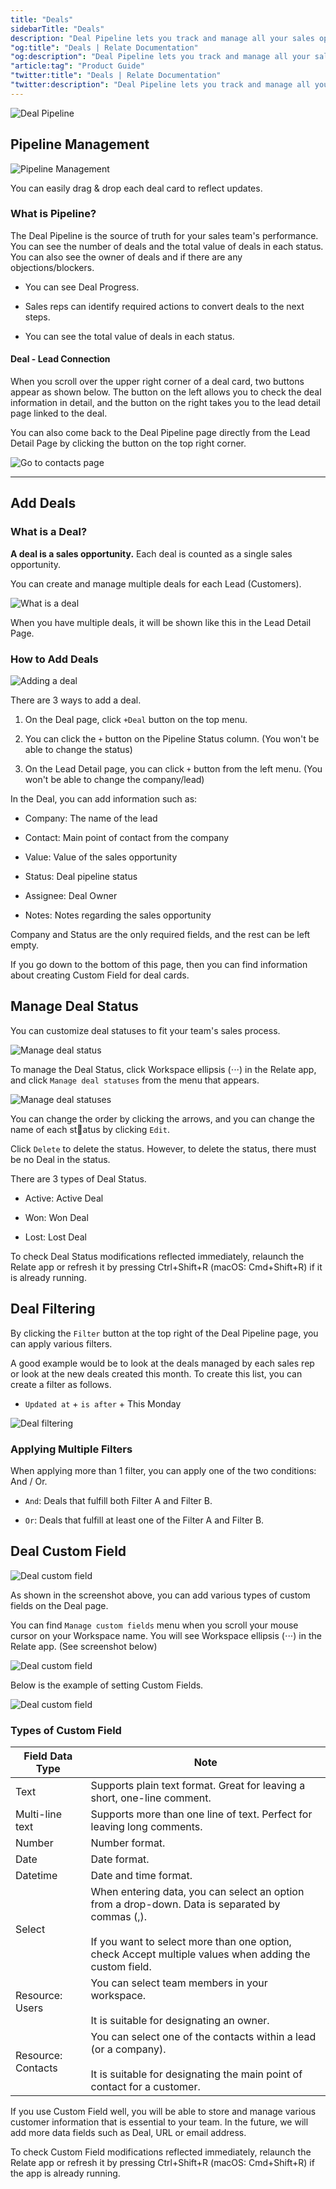 ```yaml
---
title: "Deals"
sidebarTitle: "Deals"
description: "Deal Pipeline lets you track and manage all your sales opportunities in a single, bird-eye-view. This is where you'll track all pending deals and their owners, pending value ($), and their statuses."
"og:title": "Deals | Relate Documentation"
"og:description": "Deal Pipeline lets you track and manage all your sales opportunities in a single, bird-eye-view. This is where you'll track all pending deals and their owners, pending value ($), and their statuses."
"article:tag": "Product Guide"
"twitter:title": "Deals | Relate Documentation"
"twitter:description": "Deal Pipeline lets you track and manage all your sales opportunities in a single, bird-eye-view. This is where you'll track all pending deals and their owners, pending value ($), and their statuses."
---
```


![Deal Pipeline](/images/features/deal-pipeline.png)

## Pipeline Management

![Pipeline Management](/images/features/pipeline-management.png)

You can easily drag & drop each deal card to reflect updates.

### What is Pipeline?

The Deal Pipeline is the source of truth for your sales team's performance. You can see the number of deals and the total value of deals in each status. You can also see the owner of deals and if there are any objections/blockers.

- You can see Deal Progress.

- Sales reps can identify required actions to convert deals to the next steps.

- You can see the total value of deals in each status.

#### Deal - Lead Connection

When you scroll over the upper right corner of a deal card, two buttons appear as shown below. The button on the left allows you to check the deal information in detail, and the button on the right takes you to the lead detail page linked to the deal.

You can also come back to the Deal Pipeline page directly from the Lead Detail Page by clicking the button on the top right corner.

![Go to contacts page](/images/features/deal-connection.png)

---

## Add Deals

### What is a Deal?

**A deal is a sales opportunity.** Each deal is counted as a single sales opportunity.

You can create and manage multiple deals for each Lead (Customers).

![What is a deal](/images/features/what-is-deal.png)

When you have multiple deals, it will be shown like this in the Lead Detail Page.

### How to Add Deals

![Adding a deal](/images/features/how-to-add-deals.png)

There are 3 ways to add a deal.

1. On the Deal page, click `+Deal` button on the top menu.

2. You can click the `+` button on the Pipeline Status column. (You won't be able to change the status)

3. On the Lead Detail page, you can click `+` button from the left menu. (You won't be able to change the company/lead)

In the Deal, you can add information such as:

- Company: The name of the lead

- Contact: Main point of contact from the company

- Value: Value of the sales opportunity

- Status: Deal pipeline status

- Assignee: Deal Owner

- Notes: Notes regarding the sales opportunity

Company and Status are the only required fields, and the rest can be left empty.

<Note>

If you go down to the bottom of this page, then you can find information about creating Custom Field for deal cards.

</Note>

## Manage Deal Status

You can customize deal statuses to fit your team's sales process.

![Manage deal status](/images/features/manage-deal-status.png)

To manage the Deal Status, click Workspace ellipsis (⋅⋅⋅) in the Relate app, and click `Manage deal statuses` from the menu that appears.

![Manage deal statuses](/images/features/manage-deal-statuses.png)

You can change the order by clicking the arrows, and you can change the name of each status by clicking `Edit`.

Click `Delete` to delete the status. However, to delete the status, there must be no Deal in the status.

There are 3 types of Deal Status.

- Active: Active Deal

- Won: Won Deal

- Lost: Lost Deal

<Note>

To check Deal Status modifications reflected immediately, relaunch the Relate app or refresh it by pressing Ctrl+Shift+R (macOS: Cmd+Shift+R) if it is already running.

</Note>

## Deal Filtering

By clicking the `Filter` button at the top right of the Deal Pipeline page, you can apply various filters.

A good example would be to look at the deals managed by each sales rep or look at the new deals created this month. To create this list, you can create a filter as follows.

- `Updated at` \+ `is after` \+ This Monday

![Deal filtering](/images/features/deal-filtering.png)

### Applying Multiple Filters

When applying more than 1 filter, you can apply one of the two conditions: And / Or.

- `And`: Deals that fulfill both Filter A and Filter B.

- `Or`: Deals that fulfill at least one of the Filter A and Filter B.

## Deal Custom Field

![Deal custom field](/images/features/deal-custom-field.png)

As shown in the screenshot above, you can add various types of custom fields on the Deal page.

You can find `Manage custom fields` menu when you scroll your mouse cursor on your Workspace name. You will see Workspace ellipsis (⋅⋅⋅) in the Relate app. (See screenshot below)

![Deal custom field](/images/features/manage-custom-fields.png)

Below is the example of setting Custom Fields.

![Deal custom field](/images/features/setting-custom-fields.png)

### Types of Custom Field

| Field Data Type    | Note                                                                                                                                                                                                              |
| ------------------ | ----------------------------------------------------------------------------------------------------------------------------------------------------------------------------------------------------------------- |
| Text               | Supports plain text format. Great for leaving a short, one-line comment.                                                                                                                                          |
| Multi-line text    | Supports more than one line of text. Perfect for leaving long comments.                                                                                                                                           |
| Number             | Number format.                                                                                                                                                                                                    |
| Date               | Date format.                                                                                                                                                                                                      |
| Datetime           | Date and time format.                                                                                                                                                                                             |
| Select             | When entering data, you can select an option from a drop-down. Data is separated by commas (,).<br /><br />If you want to select more than one option, check Accept multiple values when adding the custom field. |
| Resource: Users    | You can select team members in your workspace.<br /><br />It is suitable for designating an owner.                                                                                                                |
| Resource: Contacts | You can select one of the contacts within a lead (or a company).<br /><br />It is suitable for designating the main point of contact for a customer.                                                              |

<Note>

If you use Custom Field well, you will be able to store and manage various customer information that is essential to your team. In the future, we will add more data fields such as Deal, URL or email address.

</Note>

<Note>

To check Custom Field modifications reflected immediately, relaunch the Relate app or refresh it by pressing Ctrl+Shift+R (macOS: Cmd+Shift+R) if the app is already running.

</Note>
